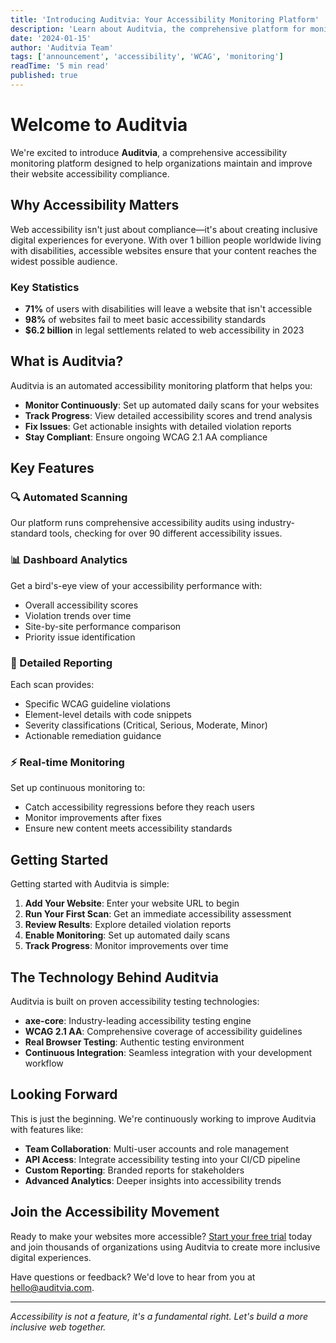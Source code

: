 ```yaml
---
title: 'Introducing Auditvia: Your Accessibility Monitoring Platform'
description: 'Learn about Auditvia, the comprehensive platform for monitoring and improving website accessibility compliance with automated WCAG audits.'
date: '2024-01-15'
author: 'Auditvia Team'
tags: ['announcement', 'accessibility', 'WCAG', 'monitoring']
readTime: '5 min read'
published: true
---
```


# Welcome to Auditvia

We're excited to introduce **Auditvia**, a comprehensive accessibility monitoring platform designed to help organizations maintain and improve their website accessibility compliance.

## Why Accessibility Matters

Web accessibility isn't just about compliance—it's about creating inclusive digital experiences for everyone. With over 1 billion people worldwide living with disabilities, accessible websites ensure that your content reaches the widest possible audience.

### Key Statistics

- **71%** of users with disabilities will leave a website that isn't accessible
- **98%** of websites fail to meet basic accessibility standards
- **$6.2 billion** in legal settlements related to web accessibility in 2023

## What is Auditvia?

Auditvia is an automated accessibility monitoring platform that helps you:

- **Monitor Continuously**: Set up automated daily scans for your websites
- **Track Progress**: View detailed accessibility scores and trend analysis
- **Fix Issues**: Get actionable insights with detailed violation reports
- **Stay Compliant**: Ensure ongoing WCAG 2.1 AA compliance

## Key Features

### 🔍 Automated Scanning
Our platform runs comprehensive accessibility audits using industry-standard tools, checking for over 90 different accessibility issues.

### 📊 Dashboard Analytics
Get a bird's-eye view of your accessibility performance with:
- Overall accessibility scores
- Violation trends over time
- Site-by-site performance comparison
- Priority issue identification

### 🎯 Detailed Reporting
Each scan provides:
- Specific WCAG guideline violations
- Element-level details with code snippets
- Severity classifications (Critical, Serious, Moderate, Minor)
- Actionable remediation guidance

### ⚡ Real-time Monitoring
Set up continuous monitoring to:
- Catch accessibility regressions before they reach users
- Monitor improvements after fixes
- Ensure new content meets accessibility standards

## Getting Started

Getting started with Auditvia is simple:

1. **Add Your Website**: Enter your website URL to begin
2. **Run Your First Scan**: Get an immediate accessibility assessment
3. **Review Results**: Explore detailed violation reports
4. **Enable Monitoring**: Set up automated daily scans
5. **Track Progress**: Monitor improvements over time

## The Technology Behind Auditvia

Auditvia is built on proven accessibility testing technologies:

- **axe-core**: Industry-leading accessibility testing engine
- **WCAG 2.1 AA**: Comprehensive coverage of accessibility guidelines
- **Real Browser Testing**: Authentic testing environment
- **Continuous Integration**: Seamless integration with your development workflow

## Looking Forward

This is just the beginning. We're continuously working to improve Auditvia with features like:

- **Team Collaboration**: Multi-user accounts and role management
- **API Access**: Integrate accessibility testing into your CI/CD pipeline
- **Custom Reporting**: Branded reports for stakeholders
- **Advanced Analytics**: Deeper insights into accessibility trends

## Join the Accessibility Movement

Ready to make your websites more accessible? [Start your free trial](/) today and join thousands of organizations using Auditvia to create more inclusive digital experiences.

Have questions or feedback? We'd love to hear from you at [hello@auditvia.com](mailto:hello@auditvia.com).

---

*Accessibility is not a feature, it's a fundamental right. Let's build a more inclusive web together.* 